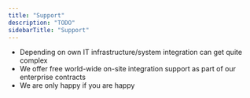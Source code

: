 ```yaml
---
title: "Support"
description: "TODO"
sidebarTitle: "Support"
---
```


- Depending on own IT infrastructure/system integration can get quite complex
- We offer free world-wide on-site integration support as part of our enterprise contracts
- We are only happy if you are happy